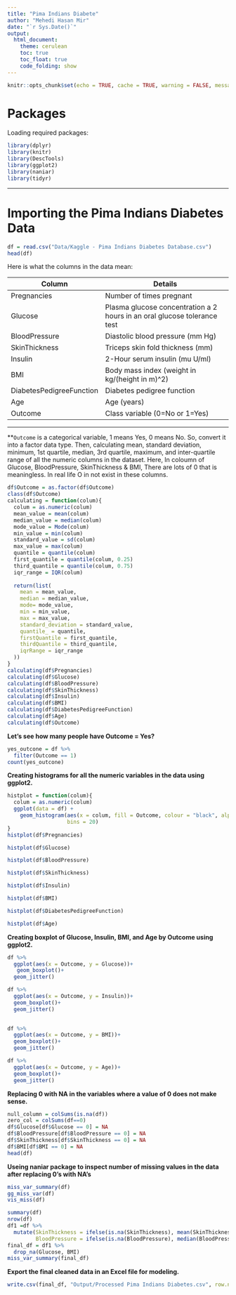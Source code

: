 ---
title: "Pima Indians Diabete"
author: "Mehedi Hasan Mir"
date: "`r Sys.Date()`"
output: 
  html_document:
    theme: cerulean
    toc: true
    toc_float: true
    code_folding: show
---


```{r setup, include=FALSE}
knitr::opts_chunk$set(echo = TRUE, cache = TRUE, warning = FALSE, message = FALSE)
```

# Packages

Loading required packages:


```{r}
library(dplyr)
library(knitr)
library(DescTools)
library(ggplot2)
library(naniar)
library(tidyr)
```


------------------------------------------------------------------------

# Importing the Pima Indians Diabetes Data


```{r}
df = read.csv("Data/Kaggle - Pima Indians Diabetes Database.csv")
head(df)
```


Here is what the columns in the data mean:

| Column | Details |
|--|----|
| Pregnancies | Number of times pregnant |
| Glucose | Plasma glucose concentration a 2 hours in an oral glucose tolerance test |
| BloodPressure | Diastolic blood pressure (mm Hg) |
| SkinThickness | Triceps skin fold thickness (mm) |
| Insulin | 2-Hour serum insulin (mu U/ml) |
| BMI | Body mass index (weight in kg/(height in m)\^2) |
| DiabetesPedigreeFunction | Diabetes pedigree function |
| Age | Age (years) |
| Outcome | Class variable (0=No or 1=Yes) |

------------------------------------------------------------------------


**`Outcome` is a categorical variable, 1 means Yes, 0 means No. So, convert it into a factor data type. Then, calculating mean, standard deviation, minimum, 1st quartile, median, 3rd quartile, maximum, and inter-quartile range of all the numeric columns in the dataset.
Here, In coloumn of Glucose, BloodPressure, SkinThickness & BMI, There are lots of 0 that is 
meaningless. In real life O in not exist in these columns.

```{r}
df$Outcome = as.factor(df$Outcome)
class(df$Outcome)
calculating = function(colum){
  colum = as.numeric(colum)
  mean_value = mean(colum)
  median_value = median(colum)
  mode_value = Mode(colum)
  min_value = min(colum)
  standard_value = sd(colum)
  max_value = max(colum)
  quantile = quantile(colum)
  first_quantile = quantile(colum, 0.25)
  third_quantile = quantile(colum, 0.75)
  iqr_range = IQR(colum)
  
  return(list(
    mean = mean_value,
    median = median_value,
    mode= mode_value,
    min = min_value,
    max = max_value,
    standard_deviation = standard_value,
    quantile_ = quantile,
    firstQuantile = first_quantile,
    thirdQuantile = third_quantile,
    iqrRange = iqr_range
  ))
}
calculating(df$Pregnancies)
calculating(df$Glucose)
calculating(df$BloodPressure)
calculating(df$SkinThickness)
calculating(df$Insulin)
calculating(df$BMI)
calculating(df$DiabetesPedigreeFunction)
calculating(df$Age)
calculating(df$Outcome)
```


**Let's see how many people have Outcome = Yes?**


```{r}
yes_outcone = df %>% 
  filter(Outcome == 1)
count(yes_outcone)
```


**Creating histograms for all the numeric variables in the data using ggplot2.**


```{r}
histplot = function(colum){
  colum = as.numeric(colum)
  ggplot(data = df) +
    geom_histogram(aes(x = colum, fill = Outcome, colour = "black", alpha = 0.8),
                   bins = 20)
}
histplot(df$Pregnancies)
```
```{r}
histplot(df$Glucose)
```
```{r}
histplot(df$BloodPressure)
```
```{r}
histplot(df$SkinThickness)
```
```{r}
histplot(df$Insulin)
```
```{r}
histplot(df$BMI)
```
```{r}
histplot(df$DiabetesPedigreeFunction)
```
```{r}
histplot(df$Age)
```



**Creating boxplot of Glucose, Insulin, BMI, and Age by Outcome using ggplot2.**


```{r}
df %>% 
  ggplot(aes(x = Outcome, y = Glucose))+
   geom_boxplot()+
  geom_jitter()

```
```{r}
df %>% 
  ggplot(aes(x = Outcome, y = Insulin))+
  geom_boxplot()+
  geom_jitter()
  
```
```{r}
df %>% 
  ggplot(aes(x = Outcome, y = BMI))+
  geom_boxplot()+
  geom_jitter()
```
```{r}
df %>% 
  ggplot(aes(x = Outcome, y = Age))+
  geom_boxplot()+
  geom_jitter()
```


**Replacing 0 with NA in the variables where a value of 0 does not make sense.**


```{r}
null_column = colSums(is.na(df))
zero_col = colSums(df==0)
df$Glucose[df$Glucose == 0] = NA
df$BloodPressure[df$BloodPressure == 0] = NA
df$SkinThickness[df$SkinThickness == 0] = NA
df$BMI[df$BMI == 0] = NA
head(df)
```



**Useing naniar package to inspect number of missing values in the data after replacing 0's with NA's**


```{r}
miss_var_summary(df)
gg_miss_var(df)
vis_miss(df)
```
```{r}
summary(df)
nrow(df)
df1 =df %>% 
  mutate(SkinThickness = ifelse(is.na(SkinThickness), mean(SkinThickness, na.rm = TRUE), SkinThickness),
         BloodPressure = ifelse(is.na(BloodPressure), median(BloodPressure, na.rm = TRUE), BloodPressure))
final_df = df1 %>% 
  drop_na(Glucose, BMI)
miss_var_summary(final_df)
```


**Export the final cleaned data in an Excel file for modeling.**

```{r}
write.csv(final_df, "Output/Processed Pima Indians Diabetes.csv", row.names = F)
```


